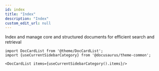 ```yaml
---
id: index
title: "Index"
description: "Index"
custom_edit_url: null
---
```




Index and manage core and structured documents for efficient search and retrieval



```mdx-code-block
import DocCardList from '@theme/DocCardList';
import {useCurrentSidebarCategory} from '@docusaurus/theme-common';

<DocCardList items={useCurrentSidebarCategory().items}/>
```
      